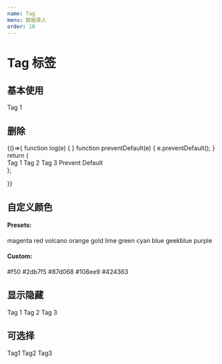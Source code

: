 ```yaml
---
name: Tag
menu: 数据录入
order: 10
---
```



# Tag 标签

## 基本使用

<Playground>
  <Tag>Tag 1</Tag>
</Playground>

## 删除

<Playground>
  {()=>{
    function log(e) {
    }
    function preventDefault(e) {
      e.preventDefault();
    }
    return (
      <div>
        <Tag closable onClose={log}>Tag 1</Tag>
        <Tag closable onClose={log}>Tag 2</Tag>
        <Tag closable onClose={log}>Tag 3</Tag>
        <Tag closable onClose={preventDefault}>Prevent Default</Tag>
      </div>
    );
    
  }}

</Playground>

## 自定义颜色

<Playground>
  <div>
    <h4 style={{ marginBottom: 16 }}>Presets:</h4>
    <div>
      <Tag color="magenta">magenta</Tag>
      <Tag color="red">red</Tag>
      <Tag color="volcano">volcano</Tag>
      <Tag color="orange">orange</Tag>
      <Tag color="gold">gold</Tag>
      <Tag color="lime">lime</Tag>
      <Tag color="green">green</Tag>
      <Tag color="cyan">cyan</Tag>
      <Tag color="blue">blue</Tag>
      <Tag color="geekblue">geekblue</Tag>
      <Tag color="purple">purple</Tag>
    </div>
    <h4 style={{ margin: '16px 0' }}>Custom:</h4>
    <div>
      <Tag color="#f50">#f50</Tag>
      <Tag color="#2db7f5">#2db7f5</Tag>
      <Tag color="#87d068">#87d068</Tag>
      <Tag color="#108ee9">#108ee9</Tag>
      <Tag color="#424363">#424363</Tag>
    </div>
  </div>
</Playground>

## 显示隐藏

<Playground>
  <Tag>Tag 1</Tag>
  <Tag visible={true}>Tag 2</Tag>
  <Tag visible={false}>Tag 3</Tag>
</Playground>

## 可选择

<Playground>
  <CheckableTag>Tag1</CheckableTag>
  <CheckableTag checked={false}>Tag2</CheckableTag>
  <CheckableTag>Tag3</CheckableTag>
</Playground>
